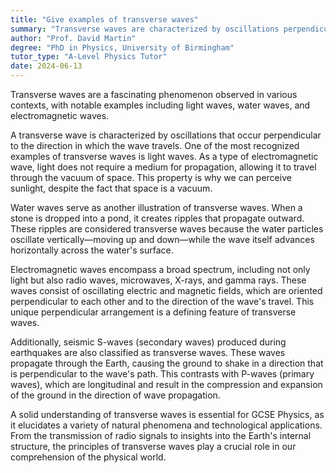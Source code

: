 ```yaml
---
title: "Give examples of transverse waves"
summary: "Transverse waves are characterized by oscillations perpendicular to wave direction, with examples including light waves, water waves, and electromagnetic waves."
author: "Prof. David Martin"
degree: "PhD in Physics, University of Birmingham"
tutor_type: "A-Level Physics Tutor"
date: 2024-06-13
---
```


Transverse waves are a fascinating phenomenon observed in various contexts, with notable examples including light waves, water waves, and electromagnetic waves.

A transverse wave is characterized by oscillations that occur perpendicular to the direction in which the wave travels. One of the most recognized examples of transverse waves is light waves. As a type of electromagnetic wave, light does not require a medium for propagation, allowing it to travel through the vacuum of space. This property is why we can perceive sunlight, despite the fact that space is a vacuum.

Water waves serve as another illustration of transverse waves. When a stone is dropped into a pond, it creates ripples that propagate outward. These ripples are considered transverse waves because the water particles oscillate vertically—moving up and down—while the wave itself advances horizontally across the water's surface.

Electromagnetic waves encompass a broad spectrum, including not only light but also radio waves, microwaves, X-rays, and gamma rays. These waves consist of oscillating electric and magnetic fields, which are oriented perpendicular to each other and to the direction of the wave's travel. This unique perpendicular arrangement is a defining feature of transverse waves.

Additionally, seismic S-waves (secondary waves) produced during earthquakes are also classified as transverse waves. These waves propagate through the Earth, causing the ground to shake in a direction that is perpendicular to the wave's path. This contrasts with P-waves (primary waves), which are longitudinal and result in the compression and expansion of the ground in the direction of wave propagation.

A solid understanding of transverse waves is essential for GCSE Physics, as it elucidates a variety of natural phenomena and technological applications. From the transmission of radio signals to insights into the Earth's internal structure, the principles of transverse waves play a crucial role in our comprehension of the physical world.
    